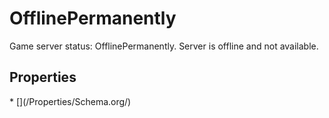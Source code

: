   
# OfflinePermanently

Game server status: OfflinePermanently. Server is offline and not available.

## Properties

<Grid>
* [](/Properties/Schema.org/)
</Grid>

